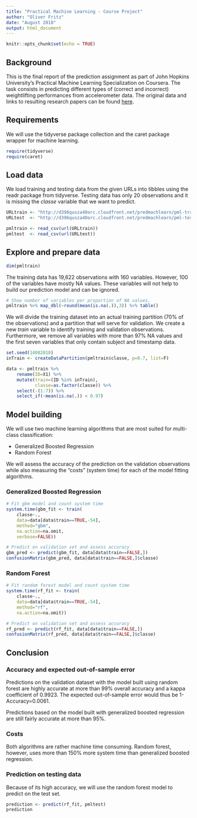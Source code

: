```yaml
---
title: "Practical Machine Learning - Course Project"
author: "Oliver Fritz"
date: "August 2018"
output: html_document
---
```


```r
knitr::opts_chunk$set(echo = TRUE)
```

## Background
This is the final report of the prediction assignment as part of John Hopkins University's Practical Machine Learning Specialization on Coursera. The task consists in predicting different types of (correct and incorrect) weightlifting performances from accelerometer data. The original data and links to resulting research papers can be found [here](http://groupware.les.inf.puc-rio.br/har).


## Requirements
We will use the tidyverse package collection and the caret package wrapper for machine learning.
```r
require(tidyverse)
require(caret)
```

## Load data
We load training and testing data from the given URLs into tibbles using the readr package from tidyverse. Testing data has only 20 observations and it is missing the *classe* variable that we want to predict.
```r
URLtrain <- "http://d396qusza40orc.cloudfront.net/predmachlearn/pml-training.csv"
URLtest  <- "http://d396qusza40orc.cloudfront.net/predmachlearn/pml-testing.csv"

pmltrain <- read_csv(url(URLtrain))
pmltest  <- read_csv(url(URLtest))
```


## Explore and prepare data
```r
dim(pmltrain)
```

The training data has 19,622 observations with 160 variables. However, 100 of the variables have mostly NA values. These variables will not help to build our prediction model and can be ignored.
```r
# Show number of variables per proportion of NA values.
pmltrain %>% map_dbl(~round(mean(is.na(.)),3)) %>% table()
```

We will divide the training dataset into an actual training partition (70% of the observations) and a partition that will serve for validation. We create a new *train* variable to identify training and validation observations. Furthermore, we remove all variables with more than 97% NA values and the first seven variables that only contain subject and timestamp data.

```r
set.seed(14082018)
inTrain <- createDataPartition(pmltrain$classe, p=0.7, list=F)

data <- pmltrain %>%
    rename(ID=X1) %>%
    mutate(train=(ID %in% inTrain),
           classe=as.factor(classe)) %>%
    select(-(1:7)) %>% 
    select_if(~mean(is.na(.)) < 0.97)
```

## Model building
We will use two machine learning algorithms that are most suited for multi-class classification:

- Generalized Boosted Regression
- Random Forest

We will assess the accuracy of the prediction on the validation observations while also measuring the "costs" (system time) for each of the model fitting algorithms.

### Generalized Boosted Regression
```r
# Fit gbm model and count system time
system.time(gbm_fit <- train(
    classe~.,
    data=data[data$train==TRUE,-54],
    method="gbm",
    na.action=na.omit, 
    verbose=FALSE))

# Predict on validation set and assess accuracy
gbm_pred <- predict(gbm_fit, data[data$train==FALSE,])
confusionMatrix(gbm_pred, data[data$train==FALSE,]$classe)
```

### Random Forest
```r
# Fit random forest model and count system time
system.time(rf_fit <- train(
    classe~., 
    data=data[data$train==TRUE,-54],
    method="rf",
    na.action=na.omit))

# Predict on validation set and assess accuracy
rf_pred <- predict(rf_fit, data[data$train==FALSE,])
confusionMatrix(rf_pred, data[data$train==FALSE,]$classe)
```

## Conclusion

### Accuracy and expected out-of-sample error
Predictions on the validation dataset with the model built using random forest are highly accurate at more than 99% overall accuracy and a kappa coefficient of 0.9923. The expected out-of-sample error would thus be 1-Accuracy=0.0061.

Predictions based on the model built with generalized boosted regression are still fairly accurate at more than 95%.

### Costs
Both algorithms are rather machine time consuming. Random forest, however, uses more than 150% more system time than generalized boosted regression.

### Prediction on testing data
Because of its high accuracy, we will use the random forest model to predict on the test set.

```r
prediction <- predict(rf_fit, pmltest)
prediction
```